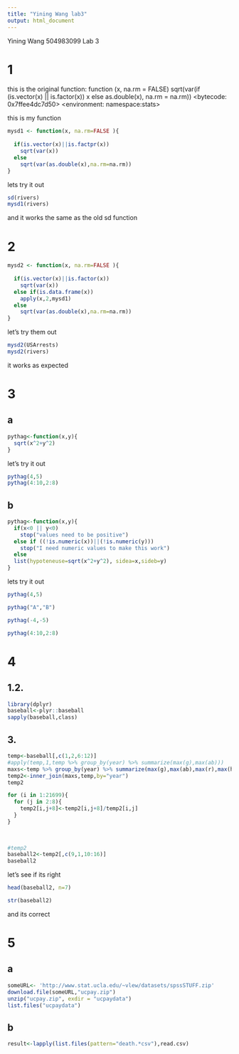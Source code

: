 ---
title: "Yining Wang lab3"
output: html_document
---

Yining Wang
504983099
Lab 3

# 1

this is the original function:
function (x, na.rm = FALSE) 
sqrt(var(if (is.vector(x) || is.factor(x)) x else as.double(x), 
    na.rm = na.rm))
<bytecode: 0x7ffee4dc7d50>
<environment: namespace:stats>

this is my function
```{r}
mysd1 <- function(x, na.rm=FALSE ){
  
  if(is.vector(x)||is.factpr(x))
    sqrt(var(x))
  else
    sqrt(var(as.double(x),na.rm=na.rm))
}
```

lets try it out

```{r}
sd(rivers)
mysd1(rivers)
```
and it works the same as the old sd function

# 2
```{r}
mysd2 <- function(x, na.rm=FALSE ){
  
  if(is.vector(x)||is.factor(x))
    sqrt(var(x))
  else if(is.data.frame(x))
    apply(x,2,mysd1)
  else
    sqrt(var(as.double(x),na.rm=na.rm))
}
```

let's try them out

```{r}
mysd2(USArrests)
mysd2(rivers)
```
it works as expected

# 3
## a
```{r}
pythag<-function(x,y){
  sqrt(x^2+y^2)
}
```
let's try it out

```{r}
pythag(4,5)
pythag(4:10,2:8)

```
## b
```{r}
pythag<-function(x,y){
  if(x<0 || y<0)
    stop("values need to be positive")
  else if ((!is.numeric(x))||(!is.numeric(y)))
    stop("I need numeric values to make this work")
  else
  list(hypoteneuse=sqrt(x^2+y^2), sidea=x,sideb=y)
}
```
lets try it out
```{r}
pythag(4,5)
```


```{r,error=TRUE}
pythag("A","B")
```


```{r,error=TRUE}
pythag(-4,-5)
```


```{r}
pythag(4:10,2:8)
```

# 4
## 1.2. 

```{r}
library(dplyr)
baseball<-plyr::baseball
sapply(baseball,class)
```
## 3.
```{r}
temp<-baseball[,c(1,2,6:12)]
#apply(temp,1,temp %>% group_by(year) %>% summarize(max(g),max(ab)))
maxs<-temp %>% group_by(year) %>% summarize(max(g),max(ab),max(r),max(h),max(X2b),max(X3b),max(hr))
temp2<-inner_join(maxs,temp,by="year")
temp2
```

```{r}

for (i in 1:21699){
  for (j in 2:8){
    temp2[i,j+8]<-temp2[i,j+8]/temp2[i,j]
  }
}
  
  
```

```{r}
#temp2
baseball2<-temp2[,c(9,1,10:16)]
baseball2
```

let's see if its right
```{r}
head(baseball2, n=7)
```


```{r}
str(baseball2)
```

and its correct

# 5
## a
```{r}
someURL<- 'http://www.stat.ucla.edu/~vlew/datasets/spssSTUFF.zip'
download.file(someURL,"ucpay.zip")
unzip("ucpay.zip", exdir = "ucpaydata")
list.files("ucpaydata")
```

## b
```{r}
result<-lapply(list.files(pattern="death.*csv"),read.csv)
```




